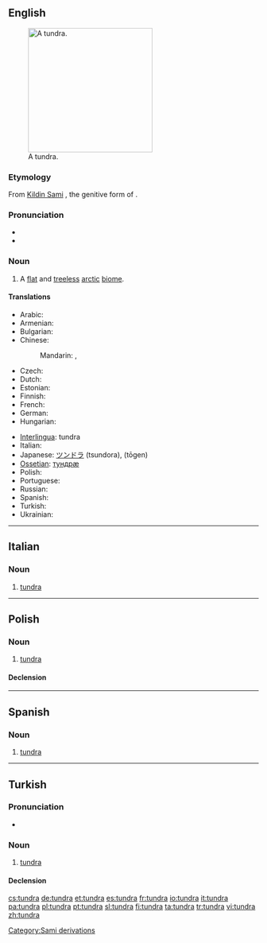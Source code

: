{{was wotd|2006|December|24}}
{{also|Tundra}}
==English==
{{wikipedia}}
[[Image:Wrangel Island tundra.jpg|thumb|250px|A tundra.]]

===Etymology===
From [[Kildin Sami]] {{term||tū̄ndra}}, the genitive form of {{term|тӯндар||treeless plain|tr=tūndar|sc=Cyrl}}.

===Pronunciation===
* {{IPA|/ˈtʌndɹə/}}
* {{audio|en-us-tundra.ogg|Audio (US)}}

===Noun===
{{en-noun}}

# A [[flat]] and [[treeless]] [[arctic]] [[biome]].

====Translations====
{{trans-top|flat treeless arctic region}}
* Arabic: {{t|ar|تندرا|f|tr=túndraa|sc=Arab}}
* Armenian: {{t-|hy|տունդրա|tr=tundra|sc=Armn|xs=Armenian}}
* Bulgarian: {{t-|bg|тундра|f|tr=túndra|sc=Cyrl}}
* Chinese:
*: Mandarin: {{t|zh|凍原|sc=Hani}},  {{t|zh|冻原|tr=dòngyuán|sc=Hani}}
* Czech: {{t+|cs|tundra|f}}
* Dutch: {{t|nl|toendra}}
* Estonian: {{t+|et|tundra}}
* Finnish: {{t+|fi|tundra}}
* French: {{t+|fr|toundra|f}}
* German: {{t-|de|Tundra|f}}
* Hungarian: {{t-|hu|tundra}}
{{trans-mid}}
* [[Interlingua]]: tundra
* Italian: {{t+|it|tundra|f}}
* Japanese: [[ツンドラ]] (tsundora), {{Jpan|[[凍原]]}} (tōgen)
* [[Ossetian]]: [[тундрæ]]
* Polish: {{t+|pl|tundra|f}}
* Portuguese: {{t+|pt|tundra|f}}
* Russian: {{t+|ru|тундра|f|tr=túndra|sc=Cyrl}}
* Spanish: {{t+|es|tundra|f}}
* Turkish: {{t+|tr|tundra}}
* Ukrainian: {{t-|uk|тундра|f|tr=túndra|sc=Cyrl|xs=Ukrainian}}
{{trans-bottom}}

[[Category:Sami derivations]]

----

==Italian==

===Noun===
{{it-noun|tundr|f|a|e}}

# [[#English|tundra]]

----
==Polish==
{{wikipedia|lang=pl}}

===Noun===
{{infl|pl|noun|g=f}}

# [[#English|tundra]]

====Declension====
{{pl-decl-noun-f|tund|r}}

----

==Spanish==
{{wikipedia|lang=es}}

===Noun===
{{es-noun-f}}

# [[#English|tundra]]

----

==Turkish==

===Pronunciation===
* {{IPA|tundɾa|lang=tr}}

===Noun===
{{tr-noun|yı|lar}}

# [[tundra]]

====Declension====
{{tr-noun-v|a|d}}
{{tr-poss-v-aı}}

[[cs:tundra]]
[[de:tundra]]
[[et:tundra]]
[[es:tundra]]
[[fr:tundra]]
[[io:tundra]]
[[it:tundra]]
[[pa:tundra]]
[[pl:tundra]]
[[pt:tundra]]
[[sl:tundra]]
[[fi:tundra]]
[[ta:tundra]]
[[tr:tundra]]
[[vi:tundra]]
[[zh:tundra]]